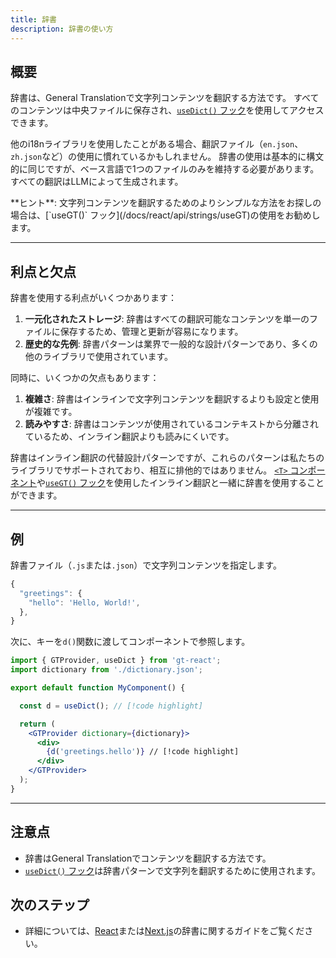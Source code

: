 ```yaml
---
title: 辞書
description: 辞書の使い方
---
```


## 概要

辞書は、General Translationで文字列コンテンツを翻訳する方法です。
すべてのコンテンツは中央ファイルに保存され、[`useDict()` フック](/docs/react/api/dictionary/useDict)を使用してアクセスできます。

他のi18nライブラリを使用したことがある場合、翻訳ファイル（`en.json`、`zh.json`など）の使用に慣れているかもしれません。
辞書の使用は基本的に構文的に同じですが、ベース言語で1つのファイルのみを維持する必要があります。
すべての翻訳はLLMによって生成されます。

<Callout>
  **ヒント**:
  文字列コンテンツを翻訳するためのよりシンプルな方法をお探しの場合は、[`useGT()` フック](/docs/react/api/strings/useGT)の使用をお勧めします。
</Callout>

---

## 利点と欠点

辞書を使用する利点がいくつかあります：

1. **一元化されたストレージ**: 辞書はすべての翻訳可能なコンテンツを単一のファイルに保存するため、管理と更新が容易になります。
2. **歴史的な先例**: 辞書パターンは業界で一般的な設計パターンであり、多くの他のライブラリで使用されています。

同時に、いくつかの欠点もあります：

1. **複雑さ**: 辞書はインラインで文字列コンテンツを翻訳するよりも設定と使用が複雑です。
2. **読みやすさ**: 辞書はコンテンツが使用されているコンテキストから分離されているため、インライン翻訳よりも読みにくいです。

辞書はインライン翻訳の代替設計パターンですが、これらのパターンは私たちのライブラリでサポートされており、相互に排他的ではありません。
[`<T>` コンポーネント](/docs/react/api/components/t)や[`useGT()` フック](/docs/react/api/strings/useGT)を使用したインライン翻訳と一緒に辞書を使用することができます。

---

## 例

辞書ファイル（`.js`または`.json`）で文字列コンテンツを指定します。
```jsx title="src/dictionary.json" copy
{
  "greetings": {
    "hello": 'Hello, World!',
  },
} 
```

次に、キーを`d()`関数に渡してコンポーネントで参照します。

```jsx title="src/MyComponent" copy
import { GTProvider, useDict } from 'gt-react';
import dictionary from './dictionary.json';

export default function MyComponent() {

  const d = useDict(); // [!code highlight]

  return (
    <GTProvider dictionary={dictionary}>
      <div>
        {d('greetings.hello')} // [!code highlight]
      </div>
    </GTProvider>
  );
}
```

---

## 注意点
 * 辞書はGeneral Translationでコンテンツを翻訳する方法です。
 * [`useDict()` フック](/docs/react/api/dictionary/useDict)は辞書パターンで文字列を翻訳するために使用されます。

## 次のステップ
 * 詳細については、[React](/docs/react/reference/dictionary-reference)または[Next.js](/docs/next/reference/dictionary-reference)の辞書に関するガイドをご覧ください。

